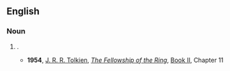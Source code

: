 ==English==

===Noun===
{{en-noun|~}}

# {{alternative spelling of|en|wergeld}}.
#* '''1954''', [[w:J._R._R._Tolkien|J. R. R. Tolkien]], ''[[w:The_Fellowship_of_the_Ring|The Fellowship of the Ring]]'', [[w:The_Fellowship_of_the_Ring#Book_II:_The_Ring_Goes_South|Book II]], Chapter 11
#*: {{quote|en|"This I will have as '''weregild''' for my father, and my brother," he said; and therefore whether we would or no, he took it to treasure it. But soon he was betrayed by it to his death; and so it is named in the North Isildur's Bane.}}